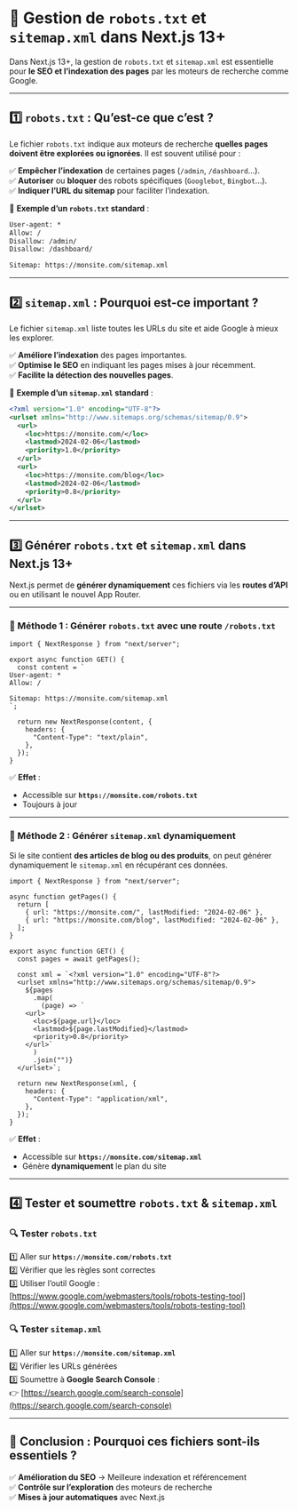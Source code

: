 # 🚀 **Gestion de `robots.txt` et `sitemap.xml` dans Next.js 13+**  

Dans Next.js 13+, la gestion de `robots.txt` et `sitemap.xml` est essentielle pour **le SEO et l’indexation des pages** par les moteurs de recherche comme Google.  

---

## **1️⃣ `robots.txt` : Qu’est-ce que c’est ?**  

Le fichier `robots.txt` indique aux moteurs de recherche **quelles pages doivent être explorées ou ignorées**. Il est souvent utilisé pour :  

✅ **Empêcher l’indexation** de certaines pages (`/admin`, `/dashboard`...).  
✅ **Autoriser** ou **bloquer** des robots spécifiques (`Googlebot`, `Bingbot`...).  
✅ **Indiquer l’URL du sitemap** pour faciliter l’indexation.  

🔹 **Exemple d’un `robots.txt` standard** :  
```txt copy
User-agent: *
Allow: /
Disallow: /admin/
Disallow: /dashboard/

Sitemap: https://monsite.com/sitemap.xml
```

---

## **2️⃣ `sitemap.xml` : Pourquoi est-ce important ?**  

Le fichier `sitemap.xml` liste toutes les URLs du site et aide Google à mieux les explorer.  

✅ **Améliore l’indexation** des pages importantes.  
✅ **Optimise le SEO** en indiquant les pages mises à jour récemment.  
✅ **Facilite la détection des nouvelles pages**.  

🔹 **Exemple d’un `sitemap.xml` standard** :  
```xml copy
<?xml version="1.0" encoding="UTF-8"?>
<urlset xmlns="http://www.sitemaps.org/schemas/sitemap/0.9">
  <url>
    <loc>https://monsite.com/</loc>
    <lastmod>2024-02-06</lastmod>
    <priority>1.0</priority>
  </url>
  <url>
    <loc>https://monsite.com/blog</loc>
    <lastmod>2024-02-06</lastmod>
    <priority>0.8</priority>
  </url>
</urlset>
```

---

## **3️⃣ Générer `robots.txt` et `sitemap.xml` dans Next.js 13+**  

Next.js permet de **générer dynamiquement** ces fichiers via les **routes d’API** ou en utilisant le nouvel App Router.

---

### **📂 Méthode 1 : Générer `robots.txt` avec une route `/robots.txt`**  

```tsx filename="app/robots.ts" copy
import { NextResponse } from "next/server";

export async function GET() {
  const content = `
User-agent: *
Allow: /

Sitemap: https://monsite.com/sitemap.xml
`;

  return new NextResponse(content, {
    headers: {
      "Content-Type": "text/plain",
    },
  });
}
```
✅ **Effet** :  
- Accessible sur **`https://monsite.com/robots.txt`**  
- Toujours à jour  

---

### **📂 Méthode 2 : Générer `sitemap.xml` dynamiquement**  

Si le site contient **des articles de blog ou des produits**, on peut générer dynamiquement le `sitemap.xml` en récupérant ces données.  

```tsx filename="app/sitemap.tsx" copy
import { NextResponse } from "next/server";

async function getPages() {
  return [
    { url: "https://monsite.com/", lastModified: "2024-02-06" },
    { url: "https://monsite.com/blog", lastModified: "2024-02-06" },
  ];
}

export async function GET() {
  const pages = await getPages();

  const xml = `<?xml version="1.0" encoding="UTF-8"?>
  <urlset xmlns="http://www.sitemaps.org/schemas/sitemap/0.9">
    ${pages
      .map(
        (page) => `
    <url>
      <loc>${page.url}</loc>
      <lastmod>${page.lastModified}</lastmod>
      <priority>0.8</priority>
    </url>`
      )
      .join("")}
  </urlset>`;

  return new NextResponse(xml, {
    headers: {
      "Content-Type": "application/xml",
    },
  });
}
```
✅ **Effet** :  
- Accessible sur **`https://monsite.com/sitemap.xml`**  
- Génère **dynamiquement** le plan du site  

---

## **4️⃣ Tester et soumettre `robots.txt` & `sitemap.xml`**  

### 🔍 **Tester `robots.txt`**  
1️⃣ Aller sur **`https://monsite.com/robots.txt`**  
2️⃣ Vérifier que les règles sont correctes  
3️⃣ Utiliser l’outil Google : [https://www.google.com/webmasters/tools/robots-testing-tool](https://www.google.com/webmasters/tools/robots-testing-tool)  

### 🔍 **Tester `sitemap.xml`**  
1️⃣ Aller sur **`https://monsite.com/sitemap.xml`**  
2️⃣ Vérifier les URLs générées  
3️⃣ Soumettre à **Google Search Console** :  
👉 [https://search.google.com/search-console](https://search.google.com/search-console)  

---

## **🎯 Conclusion : Pourquoi ces fichiers sont-ils essentiels ?**  

✅ **Amélioration du SEO** → Meilleure indexation et référencement  
✅ **Contrôle sur l’exploration** des moteurs de recherche  
✅ **Mises à jour automatiques** avec Next.js